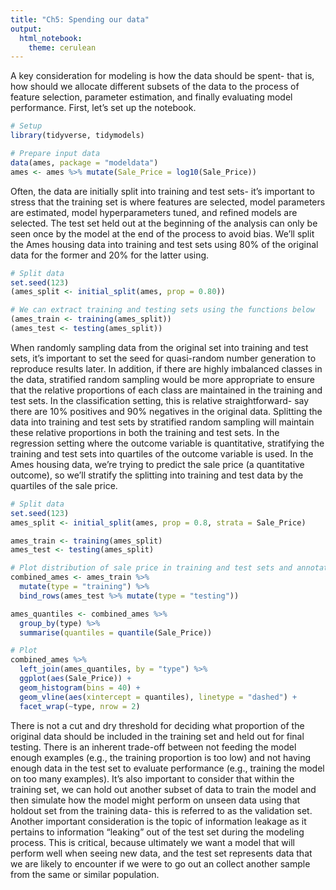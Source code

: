 ```yaml
---
title: "Ch5: Spending our data"
output: 
  html_notebook:
    theme: cerulean
---
```


A key consideration for modeling is how the data should be spent- that is, how should we allocate different subsets of the data to the process of feature selection, parameter estimation, and finally evaluating model performance.  First, let's set up the notebook.

```r
# Setup
library(tidyverse, tidymodels)

# Prepare input data
data(ames, package = "modeldata")
ames <- ames %>% mutate(Sale_Price = log10(Sale_Price))
```

Often, the data are initially split into training and test sets- it's important to stress that the training set is where features are selected, model parameters are estimated, model hyperparameters tuned, and refined models are selected.  The test set held out at the beginning of the analysis can only be seen once by the model at the end of the process to avoid bias.  We'll split the Ames housing data into training and test sets using 80% of the original data for the former and 20% for the latter using.

```r
# Split data
set.seed(123)
(ames_split <- initial_split(ames, prop = 0.80))

# We can extract training and testing sets using the functions below
(ames_train <- training(ames_split))
(ames_test <- testing(ames_split))

```

When randomly sampling data from the original set into training and test sets, it's important to set the seed for quasi-random number generation to reproduce results later.  In addition, if there are highly imbalanced classes in the data, stratified random sampling would be more appropriate to ensure that the relative proportions of each class are maintained in the training and test sets.  In the classification setting, this is relative straightforward- say there are 10% positives and 90% negatives in the original data.  Splitting the data into training and test sets by stratified random sampling will maintain these relative proportions in both the training and test sets.  In the regression setting where the outcome variable is quantitative, stratifying the training and test sets into quartiles of the outcome variable is used.  In the Ames housing data, we're trying to predict the sale price (a quantitative outcome), so we'll stratify the splitting into training and test data by the quartiles of the sale price.

```r
# Split data 
set.seed(123)
ames_split <- initial_split(ames, prop = 0.8, strata = Sale_Price)

ames_train <- training(ames_split)
ames_test <- testing(ames_split)

# Plot distribution of sale price in training and test sets and annotate with quartiles
combined_ames <- ames_train %>% 
  mutate(type = "training") %>% 
  bind_rows(ames_test %>% mutate(type = "testing"))

ames_quantiles <- combined_ames %>% 
  group_by(type) %>% 
  summarise(quantiles = quantile(Sale_Price))

# Plot
combined_ames %>% 
  left_join(ames_quantiles, by = "type") %>% 
  ggplot(aes(Sale_Price)) + 
  geom_histogram(bins = 40) + 
  geom_vline(aes(xintercept = quantiles), linetype = "dashed") +
  facet_wrap(~type, nrow = 2)

```

There is not a cut and dry threshold for deciding what proportion of the original data should be included in the training set and held out for final testing.  There is an inherent trade-off between not feeding the model enough examples (e.g., the training proportion is too low) and not having enough data in the test set to evaluate performance (e.g., training the model on too many examples).  It's also important to consider that within the training set, we can hold out another subset of data to train the model and then simulate how the model might perform on unseen data using that holdout set from the training data- this is referred to as the validation set.  Another important consideration is the topic of information leakage as it pertains to information "leaking" out of the test set during the modeling process.  This is critical, because ultimately we want a model that will perform well when seeing new data, and the test set represents data that we are likely to encounter if we were to go out an collect another sample from the same or similar population.  




